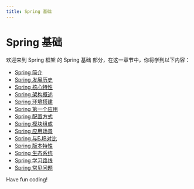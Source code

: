 ```yaml
---
title: Spring 基础
---
```


# Spring 基础

欢迎来到 Spring 框架 的 Spring 基础 部分，在这一章节中，你将学到以下内容：

- [Spring 简介](./0-introduction-to-spring.mdx)
- [Spring 发展历史](./1-spring-development-history.mdx)
- [Spring 核心特性](./2-spring-core-features.mdx)
- [Spring 架构概述](./3-spring-architecture-overview.mdx)
- [Spring 环境搭建](./4-spring-environment-construction.mdx)
- [Spring 第一个应用](./5-spring-first-app.mdx)
- [Spring 配置方式](./6-spring-configuration-method.mdx)
- [Spring 模块组成](./7-composition-of-spring-modules.mdx)
- [Spring 应用场景](./8-spring-application-scenarios.mdx)
- [Spring 与EJB对比](./9-spring-vs-ejb.mdx)
- [Spring 版本特性](./10-spring-version-features.mdx)
- [Spring 生态系统](./11-spring-ecosystem.mdx)
- [Spring 学习路线](./12-spring-learning-route.mdx)
- [Spring 常见问题](./13-spring-faq.mdx)

Have fun coding!
